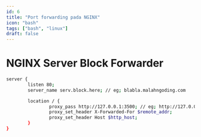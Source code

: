 ```yaml
---
id: 6
title: "Port forwarding pada NGINX"
icon: "bash"
tags: ["bash", "linux"]
draft: false
---
```


# NGINX Server Block Forwarder

```bash
server {
        listen 80;
        server_name serv.block.here; // eg; blabla.malahngoding.com

        location / {
                proxy_pass http://127.0.0.1:3500; // eg; http://127.0.0.1:3000
                proxy_set_header X-Forwarded-For $remote_addr;
                proxy_set_header Host $http_host;
        }
}
```

